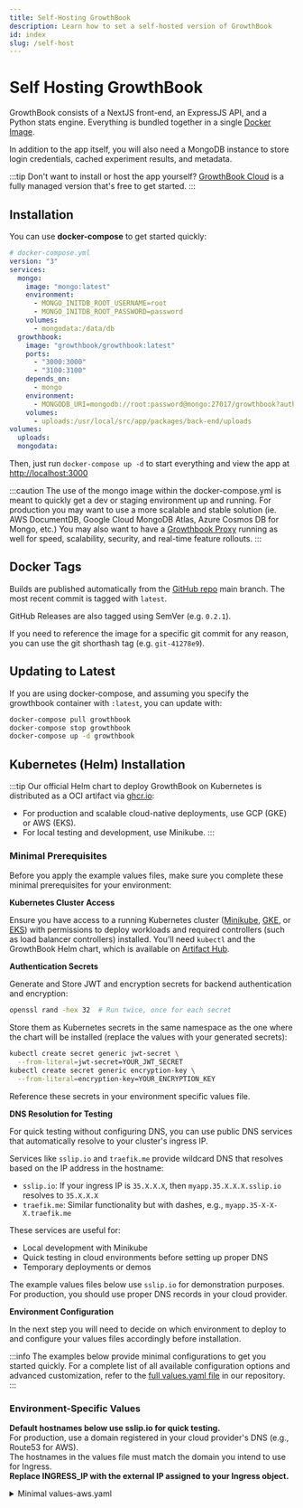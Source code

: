 ```yaml
---
title: Self-Hosting GrowthBook
description: Learn how to set a self-hosted version of GrowthBook
id: index
slug: /self-host
---
```



# Self Hosting GrowthBook

GrowthBook consists of a NextJS front-end, an ExpressJS API, and a Python stats engine. Everything is bundled together in a single [Docker Image](https://hub.docker.com/r/growthbook/growthbook).

In addition to the app itself, you will also need a MongoDB instance to store login credentials, cached experiment results, and metadata.

:::tip
Don't want to install or host the app yourself? <a href="https://app.growthbook.io">GrowthBook Cloud</a> is a fully managed
version that's free to get started.
:::

## Installation

You can use **docker-compose** to get started quickly:

```yml
# docker-compose.yml
version: "3"
services:
  mongo:
    image: "mongo:latest"
    environment:
      - MONGO_INITDB_ROOT_USERNAME=root
      - MONGO_INITDB_ROOT_PASSWORD=password
    volumes:
      - mongodata:/data/db
  growthbook:
    image: "growthbook/growthbook:latest"
    ports:
      - "3000:3000"
      - "3100:3100"
    depends_on:
      - mongo
    environment:
      - MONGODB_URI=mongodb://root:password@mongo:27017/growthbook?authSource=admin
    volumes:
      - uploads:/usr/local/src/app/packages/back-end/uploads
volumes:
  uploads:
  mongodata:
```

Then, just run `docker-compose up -d` to start everything and view the app at [http://localhost:3000](http://localhost:3000)

:::caution
The use of the mongo image within the docker-compose.yml is meant to quickly get a dev or staging environment up and running.
For production you may want to use a more scalable and stable solution (ie. AWS DocumentDB, Google Cloud MongoDB Atlas, Azure Cosmos DB for Mongo, etc.)
You may also want to have a [Growthbook Proxy](/self-host/proxy) running as well for speed, scalability, security, and real-time feature rollouts.
:::

## Docker Tags

Builds are published automatically from the [GitHub repo](https://github.com/growthbook/growthbook) main branch. The most recent commit is tagged with `latest`.

GitHub Releases are also tagged using SemVer (e.g. `0.2.1`).

If you need to reference the image for a specific git commit for any reason, you can use the git shorthash tag (e.g. `git-41278e9`).

## Updating to Latest

If you are using docker-compose, and assuming you specify the growthbook container with `:latest`, you can update with:

```bash
docker-compose pull growthbook
docker-compose stop growthbook
docker-compose up -d growthbook
```

## Kubernetes (Helm) Installation

:::tip
Our official Helm chart to deploy GrowthBook on Kubernetes is distributed as a OCI artifact via [ghcr.io](ghcr.io/growthbook/charts/growthbook):
- For production and scalable cloud-native deployments, use GCP (GKE) or AWS (EKS).
- For local testing and development, use Minikube.
:::

### Minimal Prerequisites

Before you apply the example values files, make sure you complete these minimal prerequisites for your environment:

**Kubernetes Cluster Access**

Ensure you have access to a running Kubernetes cluster ([Minikube](https://minikube.sigs.k8s.io/docs/start/?arch=%2Fmacos%2Farm64%2Fstable%2Fbinary+download), [GKE](https://cloud.google.com/kubernetes-engine?hl=en), or [EKS](https://aws.amazon.com/eks/)) with permissions to deploy workloads and required controllers (such as load balancer controllers) installed. You'll need `kubectl` and the GrowthBook Helm chart, which is available on [Artifact Hub](https://artifacthub.io/packages/helm/one-acre-fund/growthbook).

**Authentication Secrets**

Generate and Store JWT and encryption secrets for backend authentication and encryption:

```bash
openssl rand -hex 32  # Run twice, once for each secret
```

Store them as Kubernetes secrets in the same namespace as the one where the chart will be installed (replace the values with your generated secrets):

```bash
kubectl create secret generic jwt-secret \
  --from-literal=jwt-secret=YOUR_JWT_SECRET
kubectl create secret generic encryption-key \
  --from-literal=encryption-key=YOUR_ENCRYPTION_KEY
```

Reference these secrets in your environment specific values file.

**DNS Resolution for Testing**

For quick testing without configuring DNS, you can use public DNS services that automatically resolve to your cluster's ingress IP.

Services like `sslip.io` and `traefik.me` provide wildcard DNS that resolves based on the IP address in the hostname:
- `sslip.io`: If your ingress IP is `35.X.X.X`, then `myapp.35.X.X.X.sslip.io` resolves to `35.X.X.X`
- `traefik.me`: Similar functionality but with dashes, e.g., `myapp.35-X-X-X.traefik.me`

These services are useful for:
- Local development with Minikube
- Quick testing in cloud environments before setting up proper DNS
- Temporary deployments or demos

The example values files below use `sslip.io` for demonstration purposes. For production, you should use proper DNS records in your cloud provider.

**Environment Configuration**

In the next step you will need to decide on which environment to deploy to and configure your values files accordingly before installation.

:::info
The examples below provide minimal configurations to get you started quickly. For a complete list of all available configuration options and advanced customization, refer to the [full values.yaml file](https://github.com/growthbook/growthbook/tree/main/charts/growthbook/values.yaml) in our repository.
:::

### Environment-Specific Values

<Tabs>
  <TabItem value="aws" label="AWS (EKS)">
    <div>
      <div className="admonition note">
        <p>
          <strong>Default hostnames below use sslip.io for quick testing.</strong><br/>
          For production, use a domain registered in your cloud provider's DNS (e.g., Route53 for AWS).<br/>
          The hostnames in the values file must match the domain you intend to use for Ingress.<br/>
          <strong>Replace INGRESS_IP with the external IP assigned to your Ingress object.</strong>
        </p>
      </div>
      <details>
        <summary>Minimal values-aws.yaml</summary>

```yaml
global:
  env:
    - name: APP_ORIGIN
      # For testing only! Replace with your real domain for production.
      value: http://growthbook.<INGRESS_IP>.sslip.io

frontend:
  service:
    name: frontend
    port: 3000
    targetPort: 3000
  env:
    - name: API_HOST
      # For testing only! Replace with your real domain for production.
      value: http://api.<INGRESS_IP>.sslip.io

backend:
  mongodbEnabled: true
  service:
    name: backend
    port: 3100
    targetPort: 3100
  env:
    - name: JWT_SECRET
      valueFrom:
        secretKeyRef:
          name: jwt-secret
          key: jwt-secret
    - name: ENCRYPTION_KEY
      valueFrom:
        secretKeyRef:
          name: encryption-key
          key: encryption-key
    - name: UPLOAD_METHOD
      value: s3
    # ===== S3 uploads configuration =====
    - name: S3_BUCKET
      value: "BUCKET_NAME"
    # default: us-east-1
    - name: S3_REGION
      value: "S3_REGION"
    # default: https://${S3_BUCKET}.s3.amazonaws.com/
    - name: S3_DOMAIN
      value: "https://${S3_BUCKET}.s3.${S3_REGION}.amazonaws.com/"

mongodb:
  enabled: true

ingress:
  enabled: true
  className: "alb"
  annotations:
    kubernetes.io/ingress.class: alb
    alb.ingress.kubernetes.io/target-type: ip
    alb.ingress.kubernetes.io/scheme: internet-facing
  hosts:
    - host: growthbook.<INGRESS_IP>.sslip.io  # For testing only! Replace for production.
      paths:
        - path: /*
          pathType: ImplementationSpecific
          service: frontend
    - host: api.<INGRESS_IP>.sslip.io  # For testing only! Replace for production.
      paths:
        - path: /*
          pathType: ImplementationSpecific
          service: backend
  tls: []
```
      </details>
      Installation:
      ```bash
      helm install growthbook growthbook/growthbook -f values-aws.yaml
      ```
      <div className="admonition info">
        <p>
          <strong>After Install: Update Hostnames</strong><br/>
          1. Wait for your Ingress object to be assigned an external IP. This might take anywhere from 3 to 5 minutes.<br/>
          2. Update your <code>values-aws.yaml</code> file to use this IP in all <code>sslip.io</code> hostnames.<br/>
          3. Run <code>helm upgrade --install growthbook oci://ghcr.io/growthbook/charts/growthbook -f values-aws.yaml</code> to apply the change.<br/>
        </p>
      </div>
    </div>
  </TabItem>
  <TabItem value="gcp" label="GCP">
    <div>
      <div className="admonition note">
        <p>
          <strong>Default hostnames below use sslip.io for quick testing.</strong><br/>
          For production, use a domain registered in your cloud provider's DNS (e.g., Cloud DNS for GCP).<br/>
          The hostnames in the values file must match the domain you intend to use for Ingress.<br/>
          <strong>Replace INGRESS_IP with the external IP assigned to your Ingress object.</strong>
        </p>
      </div>
      <details>
        <summary>Minimal values-gcp.yaml</summary>

```yaml
global:
  env:
    - name: APP_ORIGIN
      # For testing only! Replace with your real domain for production.
      value: http://growthbook.<INGRESS_IP>.sslip.io

frontend:
  service:
    annotations:
      cloud.google.com/neg: '{"ingress": true}'
    name: frontend
    port: 3000
    targetPort: 3000
  env:
    - name: API_HOST
      # For testing only! Replace with your real domain for production.
      value: http://api.<INGRESS_IP>.sslip.io

backend:
  mongodbEnabled: true
  volumeClaim:
    enabled: false
  service:
    annotations:
      cloud.google.com/neg: '{"ingress": true}'
    name: backend
    port: 3100
    targetPort: 3100
  env:
    - name: JWT_SECRET
      valueFrom:
        secretKeyRef:
          name: jwt-secret
          key: jwt-secret
    - name: ENCRYPTION_KEY
      valueFrom:
        secretKeyRef:
          name: encryption-key
          key: encryption-key
    - name: UPLOAD_METHOD
      value: google-cloud
    - name: GCS_BUCKET_NAME
      value: "BUCKET_NAME"
    - name: GCS_DOMAIN
      value: "https://storage.googleapis.com/BUCKET_NAME/"

mongodb:
  enabled: true

ingress:
  enabled: true
  className: "gce"
  annotations:
    kubernetes.io/ingress.class: gce
  hosts:
    - host: growthbook.<INGRESS_IP>.sslip.io  # For testing only! Replace for production.
      paths:
        - path: /*
          pathType: ImplementationSpecific
          backend:
            service:
              name: frontend
              port:
                number: 3000
    - host: api.<INGRESS_IP>.sslip.io  # For testing only! Replace for production.
      paths:
        - path: /*
          pathType: ImplementationSpecific
          backend:
            service:
              name: backend
              port:
                number: 3100
  tls: []
```
      </details>
      Installation:
      ```bash
      helm install growthbook growthbook/growthbook -f values-gcp.yaml
      ```
      <div className="admonition info">
        <p>
          <strong>After Install: Update Hostnames</strong><br/>
          1. Wait for your Ingress object to be assigned an external IP.<br/>
          2. Update your <code>values-gcp.yaml</code> file to use this IP in all <code>sslip.io</code> hostnames.<br/>
          3. Run <code>helm upgrade --install growthbook oci://ghcr.io/growthbook/charts/growthbook -f values-gcp.yaml</code> to apply the change.<br/>
        </p>
      </div>
    </div>
  </TabItem>
  <TabItem value="minikube" label="Minikube">
    <div>
      <div className="admonition note">
        <p>
          Minikube is for local testing and development only, not for production.<br/>
          Default hostnames below use sslip.io for quick testing.<br/>
          Replace <code>MINIKUBE-IP</code> with the output of <code>minikube ip</code>.
        </p>
      </div>

      <div className="admonition tip">
          <p>
              <strong>Tip: Local TLS with mkcert</strong><br/>
              For a more realistic development setup, you can use <a href="https://github.com/FiloSottile/mkcert">mkcert</a> to issue locally-trusted TLS certificates within Minikube. This allows you to work with HTTPS without browser warnings.
          </p>
          <details>
            <summary>Click for mkcert setup instructions</summary>
            <div>

**Prerequisites**

Before starting the setup, make sure you have Minikube installed and running. You'll also need `kubectl` and `helm` available on your system.

**Get Your Minikube IP**

Start Minikube if it's not already running:

```bash
minikube start
```

Get your Minikube IP address:

```bash
minikube ip
```

Make note of this IP address - you'll need to replace all instances of `${MINIKUBE_IP}` in the values file with this actual IP.

**Enable NGINX Ingress Controller**

The setup requires NGINX Ingress Controller. Enable it in Minikube:

```bash
minikube addons enable ingress
```

**Install cert-manager**

Install cert-manager to manage TLS certificates in your cluster:

```bash
# Create the namespace
kubectl create namespace cert-manager

# Install cert-manager using the official manifest
kubectl apply -f https://github.com/cert-manager/cert-manager/releases/download/v1.15.0/cert-manager.yaml

# Wait for cert-manager pods to be ready
kubectl get pods -n cert-manager --watch
```

**Install mkcert**

Install `mkcert` on your local machine. On macOS, you can use Homebrew:

```bash
brew install mkcert
```

For other operating systems, follow the [mkcert installation instructions](https://github.com/FiloSottile/mkcert#installation).

Install the local CA in your system trust store:

```bash
mkcert -install
```

**Create CA Secret and ClusterIssuer**

Create a Kubernetes secret containing your local CA:

```bash
kubectl create secret tls mkcert-ca-key-pair \
  --key "$(mkcert -CAROOT)"/rootCA-key.pem \
  --cert "$(mkcert -CAROOT)"/rootCA.pem \
  -n cert-manager
```

Create a ClusterIssuer that will use this CA to issue certificates:

```bash
kubectl apply -f - <<EOF
apiVersion: cert-manager.io/v1
kind: ClusterIssuer
metadata:
  name: mkcert
spec:
  ca:
    secretName: mkcert-ca-key-pair
EOF
```

**Important Note About Annotations**

In the values file, make sure you're using the correct issuer annotation. For a ClusterIssuer (which we created above), use:

```yaml
cert-manager.io/cluster-issuer: mkcert
```

Do not use `cert-manager.io/issuer: mkcert` as that's for namespace-scoped issuers.

---

Now you can proceed with deploying GrowthBook using the values file below:

            </div>
          </details>
      </div>

      <details>
        <summary>Minimal values-minikube.yaml (with TLS)</summary>

```yaml
global:
  security:
    allowInsecureImages: true
  env:
    # Replace ${MINIKUBE-IP} with the output of `minikube ip`
    - name: APP_ORIGIN
      value: https://growthbook.${MINIKUBE-IP}.sslip.io

frontend:
  service:
    name: frontend
    port: 3000
    targetPort: 3000
  env:
    # Replace ${MINIKUBE-IP} with the output of `minikube ip`
    - name: API_HOST
      value: https://api.${MINIKUBE-IP}.sslip.io

backend:
  mongodbEnabled: true
  volumeClaim:
    enabled: true
  service:
    name: backend
    port: 3100
    targetPort: 3100
  env:
    - name: JWT_SECRET
      valueFrom:
        secretKeyRef:
          name: jwt-secret
          key: jwt-secret
    - name: ENCRYPTION_KEY
      valueFrom:
        secretKeyRef:
          name: encryption-key
          key: encryption-key
    - name: UPLOAD_METHOD
      value: local

mongodb:
  enabled: true
  persistence:
    enabled: true
  # Only needed if running Minikube on Apple Silicon (M1/M2/M3)
  # image:
  #   registry: docker.io
  #   repository: dlavrenuek/bitnami-mongodb-arm
  #   tag: 7.0.15

ingress:
  className: "nginx"
  annotations:
    # This tells cert-manager to use our mkcert issuer
    cert-manager.io/cluster-issuer: mkcert
  enabled: true
  hosts:
    - host: growthbook.${MINIKUBE-IP}.sslip.io
      paths:
        - path: /
          pathType: ImplementationSpecific
          service: frontend
    - host: api.${MINIKUBE-IP}.sslip.io
      paths:
        - path: /
          pathType: ImplementationSpecific
          service: backend
  tls:
    - secretName: growthbook-tls
      hosts:
        - growthbook.${MINIKUBE-IP}.sslip.io
        - api.${MINIKUBE-IP}.sslip.io
```
      </details>
      Installation:
      ```bash
      helm upgrade --install growthbook oci://ghcr.io/growthbook/charts/growthbook -f values-minikube.yaml
      ```
    </div>
  </TabItem>
</Tabs>

### Accessing GrowthBook

After deploying with Helm, access GrowthBook using the Ingress hostnames you configured in your values file:

- **Minikube:**
  - Run `minikube tunnel` in a separate terminal to expose the Ingress IP to your host.
  - Frontend: `https://growthbook.${MINIKUBE-IP}.sslip.io`
  - Backend/API: `https://api.${MINIKUBE-IP}.sslip.io`
  - (Replace `${MINIKUBE-IP}` with the output of `minikube ip`)

  When running Minikube on MacOS with Docker Desktop, you may need to add some rules to your `/etc/hosts` file:

  ```bash
  echo "127.0.0.1 growthbook.192.168.49.2.sslip.io" | sudo tee -a /etc/hosts
  echo "127.0.0.1 api.192.168.49.2.sslip.io" | sudo tee -a /etc/hosts
  ```

- **AWS & GCP**
  - Use the hostname you set in your values file
  - Check your Ingress/ALB resource for the external DNS name if using AWS Load Balancer Controller or domain if using a cloud-managed Ingress

> Open the frontend URL in your browser to start using GrowthBook. The backend/API URL is used by the frontend and for API access.

### Troubleshooting

If something isn't working as expected, use these commands to check the status of your resources:

- List all pods and their status:
  ```bash
  kubectl get pods -A
  ```
- Describe a specific pod (replace `POD_NAME` and `NAMESPACE`):
  ```bash
  kubectl describe pod POD_NAME -n NAMESPACE
  ```
- Check the status of your services:
  ```bash
  kubectl get svc -A
  ```
- Inspect your Ingress resources:
  ```bash
  kubectl get ingress -A
  kubectl describe ingress INGRESS_NAME -n NAMESPACE
  ```
